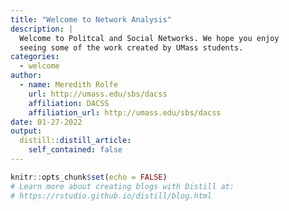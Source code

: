 ```yaml
---
title: "Welcome to Network Analysis"
description: |
  Welcome to Politcal and Social Networks. We hope you enjoy 
  seeing some of the work created by UMass students.
categories:
  - welcome
author:
  - name: Meredith Rolfe
    url: http://umass.edu/sbs/dacss
    affiliation: DACSS
    affiliation_url: http://umass.edu/sbs/dacss
date: 01-27-2022
output:
  distill::distill_article:
    self_contained: false
---
```


```r
knitr::opts_chunk$set(echo = FALSE)
# Learn more about creating blogs with Distill at:
# https://rstudio.github.io/distill/blog.html
```


